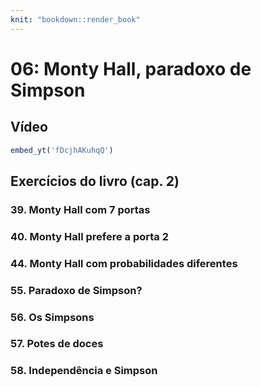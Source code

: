 ```yaml
---
knit: "bookdown::render_book"
---
```


# 06: Monty Hall, paradoxo de Simpson {-}

## Vídeo {-}

```r
embed_yt('fDcjhAKuhqQ')
```


## Exercícios do livro (cap. 2) {-}

### 39. Monty Hall com $7$ portas {-}


### 40. Monty Hall prefere a porta $2$ {-}


### 44. Monty Hall com probabilidades diferentes {-}


### 55. Paradoxo de Simpson? {-}


### 56. Os Simpsons {-}


### 57. Potes de doces {-}


### 58. Independência e Simpson {-}


